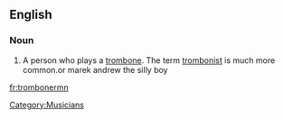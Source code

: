 ==English==

===Noun===
{{en-noun}}

#A person who plays a [[trombone]]. The term [[trombonist]] is much more common.or marek andrew the silly boy

[[Category:Musicians]]

[[fr:tromboner]]mn